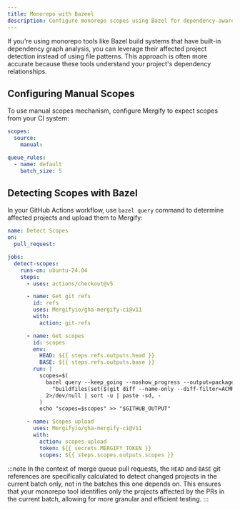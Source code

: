 ```yaml
---
title: Monorepo with Bazeel
description: Configure monorepo scopes using Bazel for dependency-aware batching.
---
```


If you're using monorepo tools like Bazel build systems that have built-in
dependency graph analysis, you can leverage their affected project detection instead of using file
patterns. This approach is often more accurate because these tools understand your project's
dependency relationships.

## Configuring Manual Scopes

To use manual scopes mechanism, configure Mergify to expect scopes from your CI system:

```yaml
scopes:
  source:
    manual:

queue_rules:
  - name: default
    batch_size: 5
```

## Detecting Scopes with Bazel

In your GitHub Actions workflow, use `bazel query` command to determine affected projects and
upload them to Mergify:

```yaml
name: Detect Scopes
on:
  pull_request:

jobs:
  detect-scopes:
    runs-on: ubuntu-24.04
    steps:
      - uses: actions/checkout@v5

      - name: Get git refs
        id: refs
        uses: Mergifyio/gha-mergify-ci@v11
        with:
          action: git-refs

      - name: Get scopes
        id: scopes
        env:
          HEAD: ${{ steps.refs.outputs.head }}
          BASE: ${{ steps.refs.outputs.base }}
        run: |
          scopes=$(
            bazel query --keep_going --noshow_progress --output=package \
              "buildfiles(set($(git diff --name-only --diff-filter=ACMR "$BASE" "$HEAD" | tr '\n' ' ')))" \
            2>/dev/null | sort -u | paste -sd, -
          )
          echo "scopes=$scopes" >> "$GITHUB_OUTPUT"

      - name: Scopes upload
        uses: Mergifyio/gha-mergify-ci@v11
        with:
          action: scopes-upload
          token: ${{ secrets.MERGIFY_TOKEN }}
          scopes: ${{ steps.scopes.outputs.scopes }}
```

:::note
In the context of merge queue pull requests, the `HEAD` and `BASE` git references are specifically
calculated to detect changed projects in the current batch only, not in the batches this one depends
on. This ensures that your monorepo tool identifies only the projects affected by the PRs in the
current batch, allowing for more granular and efficient testing.
:::
